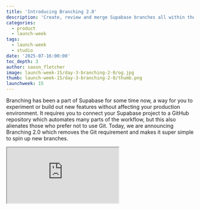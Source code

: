 ```yaml
---
title: 'Introducing Branching 2.0'
description: 'Create, review and merge Supabase branches all within the dashboard.'
categories:
  - product
  - launch-week
tags:
  - launch-week
  - studio
date: '2025-07-16:00:00'
toc_depth: 3
author: saxon_fletcher
image: launch-week-15/day-3-branching-2-0/og.jpg
thumb: launch-week-15/day-3-branching-2-0/thumb.png
launchweek: 15
---
```


Branching has been a part of Supabase for some time now, a way for you to experiment or build out new features without affecting your production environment. It requires you to connect your Supabase project to a GitHub repository which automates many parts of the workflow, but this also alienates those who prefer not to use Git. Today, we are announcing Branching 2.0 which removes the Git requirement and makes it super simple to spin up new branches.

<div className="video-container mb-8">
  <iframe
    className="w-full"
    src="https://www.youtube-nocookie.com/embed/CRARnyYqrOU"
    title="Introducing Branching 2.0"
    allow="accelerometer; autoplay; clipboard-write; encrypted-media; fullscreen; gyroscope; picture-in-picture; web-share"
    allowfullscreen
  />
</div>

## What is branching?

A Supabase branch is essentially a copy of your Supabase project, minus the data. Rather than making risky changes to your production database, edge functions or configuration, you instead spin up a preview branch and make the changes there. This gives you a safe, isolated environment to work from. When you’re happy with your changes, you merge them back into production.

## Current behavior

The current implementation of branching requires a connection to a GitHub repo. For every GitHub pull request created, a corresponding Supabase branch is also created and kept in sync. Database schema/migrations, functions and configuration all stored within your repo and synced up to Supabase when your commits are pushed. For those who want to work in a local and code first way, this is an ideal workflow, however, this is not suitable for those who prefer to work in a database first or no-code way, including AI Builders.

## New behavior

With these new updates you can now create branches with Git, without Git, or a combination of both. This can be done directly through the dashboard, Supabase CLI, or the [Management API](https://supabase.com/docs/reference/api/introduction). Every branch is a direct copy of production, including schema, functions and configurations. You can then connect your app, make changes, and when ready to launch, you have the option to pull those changes down to your codebase or review and merge without leaving the dashboard. For those using separate Supabase projects for this, you no longer need to do so.

### How it works

For this walkthrough we’ll focus purely on a _Gitless_ workflow. If you are someone who prefers to work in a code-first way, you can view our more extensive [guide to branching](https://supabase.com/docs/guides/deployment/branching).

#### Create a new branch.

<Img
  alt="Database components"
  src={{
    light: '/images/blog/launch-week-15/day-3-branching-2-0/create-branch.png',
    dark: '/images/blog/launch-week-15/day-3-branching-2-0/create-branch.png',
  }}
/>

Give your branch a name, optionally sync it to a GitHub branch. If your production branch has previous migrations (e.g., via CLI `db push` ) then these will be run on the new branch. If your production branch has no previous migrations (e.g., all edits have been made through the Table Editor) then a `db dump` will be performed and run as a migration.

#### Make changes to the new branch

<Img
  alt="Database components"
  src={{
    light: '/images/blog/launch-week-15/day-3-branching-2-0/view-branches.png',
    dark: '/images/blog/launch-week-15/day-3-branching-2-0/view-branches.png',
  }}
/>

Use the table editor, SQL editor, connection string or any other means to make changes to your schema or functions.

#### Open a merge request

<Img
  alt="Database components"
  src={{
    light: '/images/blog/launch-week-15/day-3-branching-2-0/view-merge-requests.png',
    dark: '/images/blog/launch-week-15/day-3-branching-2-0/view-merge-requests.png',
  }}
/>

<Img
  alt="Database components"
  src={{
    light: '/images/blog/launch-week-15/day-3-branching-2-0/view-merge-request.png',
    dark: '/images/blog/launch-week-15/day-3-branching-2-0/view-merge-request.png',
  }}
/>

You, someone in your team, or the Supabase Assistant can then review the changes made via the merge page.

#### Pull in latest updates from production

If your branch schema or edge functions are out of date, you will first need to pull in the latest changes from production. Note that by doing this any edge function modifications will be lost but new functions will remain in place untouched.

#### Merge to production

<Img
  alt="Database components"
  src={{
    light: '/images/blog/launch-week-15/day-3-branching-2-0/review-with-ai.png',
    dark: '/images/blog/launch-week-15/day-3-branching-2-0/review-with-ai.png',
  }}
/>

When ready, click the merge button and watch your changes be deployed to production. If your branch is a preview branch you can now choose to remove it or keep it open.

### Current limitations

There are a few limitations you should be aware of before deciding to use branching without git.

- Custom roles created through the dashboard are not captured on branch creation.
- Only public schema changes are supported right now.
- Extensions are not included in the diff process
- Branches can only be merged to main; merging between preview branches is not supported.
- If your branch is out of date, you can pull in latest changes from main, but keep in mind that all functions will be overwritten.
- Deleting functions must be done manually on main branch.
- Migration conflicts must be manually resolved on the preview branch.
- If you have run migrations on main, new branches will be created from existing migrations instead of a full schema dump.

## When to use

The following table can help you decide whether to use branching with or without git.

|                       | Git                  | Without Git                 |
| --------------------- | -------------------- | --------------------------- |
| Isolated environment  | ✅                   | ✅                          |
| Friction              | Low code             | No code                     |
| Ease of use           | Extensive repo setup | One click from dashboard    |
| Merging to production | via Pull Request     | via Merge Request           |
| Conflict resolution   | File based           | None                        |
| Version control       | Config as code       | Only migrations are tracked |

## End state

We ultimately want you to be able to work in a way that produces the highest quality software in the shortest time possible. Your workflows may change as you, your team or your product evolves, and we must allow you to move between workflows seamlessly. If you want to start building directly in the dashboard then later move everything to a codebase, you should be able to do that. If you want to spin up a branch for prototyping then later pull down changes to a local migration, that should also be possible.

We aren’t quite there yet, but through the combination of our CLI and web interface, that vision is closer than ever.

## Getting started

We want to stress that these branching updates are in their early stages and thus behind a feature preview. Anyone can opt-in to them via the dashboard but before you do, please read through the existing limitations as it might not yet be suitable for your use case. If you do make use of branching, please reach out with feedback, we’d love to hear it.
